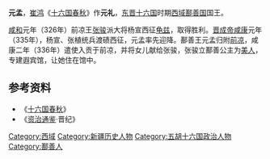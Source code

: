 '''元孟'''，[[崔鸿|崔鸿]]《[[十六国春秋|十六国春秋]]》作'''元礼'''，[[东晋|东晋]][[十六国|十六国]]时期[[西域|西域]][[鄯善国|鄯善国]]国王。

[[咸和_(东晋)|咸和]]元年（326年）前凉王[[张骏_(十六国)|张骏]]派大将杨宣西征[[龟兹|龟兹]]，取得胜利。[[晋成帝|晋成帝]][[咸康_(东晋)|咸康]]元年（335年），杨宣、张植统兵渡碛西征，元孟率先迎降。鄯善王元孟归附[[前凉|前凉]]，咸康二年（336年）遣使入贡于前凉，并将女儿献给张骏，张骏立鄯善公主为[[美人|美人]]，专建遐宾馆，让她住在馆中。

==参考资料==
*《[[十六国春秋|十六国春秋]]》
*《[[资治通鉴|资治通鉴]]·晋纪》
[[Category:西域|Category:西域]]
[[Category:新疆历史人物|Category:新疆历史人物]]
[[Category:五胡十六国政治人物|Category:五胡十六国政治人物]]
[[Category:鄯善人|Category:鄯善人]]
